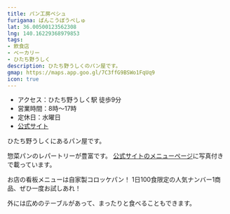 ```yaml
---
title: パン工房ペシュ
furigana: ぱんこうぼうぺしゅ
lat: 36.00500123562308
lng: 140.16229368979853
tags:
- 飲食店
- ベーカリー
- ひたち野うしく
description: ひたち野うしくのパン屋です。
gmap: https://maps.app.goo.gl/7C3ffG9BSWo1FqUq9
icon: true
---
```


<LinkedImage
  basename="hamyu044/pesyu-overview"
/>

- アクセス：ひたち野うしく駅 徒歩9分
- 営業時間：8時～17時
- 定休日：水曜日
- [公式サイト](https://panpeche.stars.ne.jp/)

ひたち野うしくにあるパン屋です。

惣菜パンのレパートリーが豊富です。
[公式サイトのメニューページ](https://panpeche.stars.ne.jp/list_foods.html)に写真付きで載っています。

お店の看板メニューは自家製コロッケパン！
1日100食限定の人気ナンバー1商品、ぜひ一度お試しあれ！

外には広めのテーブルがあって、まったりと食べることもできます。

<LinkedImage
  basename="hamyu044/pesyu-menu"
/>

